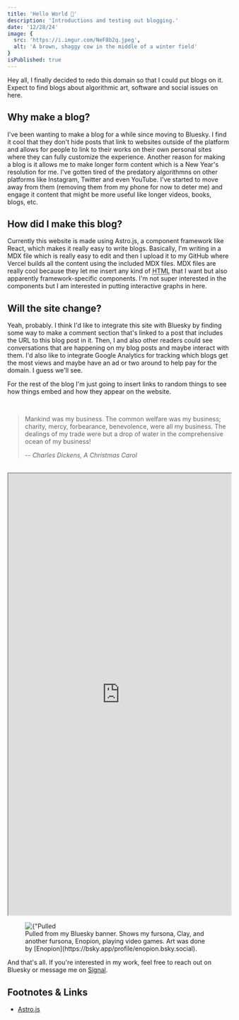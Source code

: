 ```yaml
---
title: 'Hello World 🐄'
description: 'Introductions and testing out blogging.'
date: '12/28/24'
image: {
  src: 'https://i.imgur.com/NeF8b2q.jpeg',
  alt: 'A brown, shaggy cow in the middle of a winter field'
}
isPublished: true
---
```



Hey all, I finally decided to redo this domain so that I could put blogs on it. Expect to find blogs about algorithmic art, software and social issues on here. 

## Why make a blog?

I've been wanting to make a blog for a while since moving to Bluesky. I find it cool that they don't hide posts that link to websites outside of the platform and allows for people to link to their works on their own personal sites where they can fully customize the experience. Another reason for making a blog is it allows me to make longer form content which is a New Year's resolution for me. I've gotten tired of the predatory algorithmns on other platforms like Instagram, Twitter and even YouTube. I've started to move away from them (removing them from my phone for now to deter me) and engage it content that might be more useful like longer videos, books, blogs, etc. 

## How did I make this blog?

Currently this website is made using Astro.js, a component framework like React, which makes it really easy to write blogs. Basically, I'm writing in a MDX file which is really easy to edit and then I upload it to my GitHub where Vercel builds all the content using the included MDX files. MDX files are really cool because they let me insert any kind of <abbr title="HyperText Markup Language">HTML</abbr> that I want but also apparently framework-specific components. I'm not super interested in the components but I am interested in putting interactive graphs in here. 

## Will the site change?

Yeah, probably. I think I'd like to integrate this site with Bluesky by finding some way to make a comment section that's linked to a post that includes the URL to this blog post in it. Then, I and also other readers could see conversations that are happening on my blog posts and maybe interact with them. I'd also like to integrate Google Analytics for tracking which blogs get the most views and maybe have an ad or two around to help pay for the domain. I guess we'll see.

For the rest of the blog I'm just going to insert links to random things to see how things embed and how they appear on the website.

<br/>

> Mankind was my business. The common welfare was my business; charity, mercy, forbearance, benevolence, were all my business. The dealings of my trade were but a drop of water in the comprehensive ocean of my business!
> 
> -- <cite>Charles Dickens, A Christmas Carol</cite>

<br/>

<iframe width="100%" height="1000px" src="https://editor.p5js.org/claytonleonardcook/full/Oi0lI46JY"></iframe>

<br/>

<figure>
  <Image src={"https://cdn.bsky.app/img/banner/plain/did:plc:6w63642jircxfpo27gdlihm2/bafkreicq2s2ycledudyyrqxff45ug57pi2yxvix7npxlriqinqhqzgfyqi@jpeg"} alt={"Pulled from my Bluesky banner. Shows my fursona, Clay, and another fursona, Enopion, playing video games. Art was done by Enopion."} width={530} height={150} style={{
    width: "100%",
    height: "100%",
    objectFit: "cover"
}}/>
  <figcaption>
    Pulled from my Bluesky banner. Shows my fursona, Clay, and another fursona, Enopion, playing video games. Art was done by [Enopion](https://bsky.app/profile/enopion.bsky.social).
  </figcaption>
</figure>

And that's all. If you're interested in my work, feel free to reach out on Bluesky or message me on [Signal](https://signal.me/#eu/UV2uUutQ9Z7FGzJGaNX-8gP4ysb6KtxCUGdxpVaUQXpPPvdoq91BJ7MUUWkrmZTi).

## Footnotes & Links

- [Astro.js](https://astro.build/)

